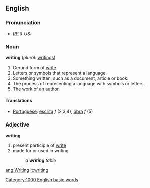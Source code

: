 ==English==

{{rank|expected|considered|proper|758|writing|allowed|per|result}}


===Pronunciation===
* ''[[RP]] & US:'' {{IPA|/ˈraɪtɪŋ/}}

===Noun===
{{wikipedia}}
'''writing'''  (''plural:'' [[writings]])
# Gerund form of [[write]].
# Letters or symbols that represent a language. 
# Something written, such as a document, article or book.
# The process of representing a language with symbols or letters.
# The work of an author. 

====Translations====
*[[Portuguese]]: [[escrita]] ''f'' (2,3,4), [[obra]] ''f'' (5)

===Adjective===
'''writing'''
# present participle of [[write]]
# made for or used in writing
#:''a '''writing''' table''



[[Category:1000 English basic words]]

[[ang:Writing]]
[[it:writing]]